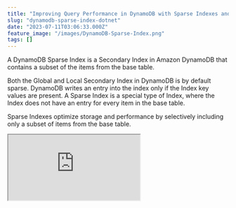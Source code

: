 ```yaml
---
title: "Improving Query Performance in DynamoDB with Sparse Indexes and .NET"
slug: "dynamodb-sparse-index-dotnet"
date: "2023-07-11T03:06:33.000Z"
feature_image: "/images/DynamoDB-Sparse-Index.png"
tags: []
---
```


A DynamoDB Sparse Index is a Secondary Index in Amazon DynamoDB that contains a subset of the items from the base table.

Both the Global and Local Secondary Index in DynamoDB is by default sparse. DynamoDB writes an entry into the index only if the Index key values are present. A Sparse Index is a special type of Index, where the Index does not have an entry for every item in the base table.

Sparse Indexes optimize storage and performance by selectively including only a subset of items from the base table.

<iframe src="https://www.youtube.com/embed/SHh22uV4ko0?feature=oembed" />

_This article is sponsored by AWS and is part of my [AWS Series](__GHOST_URL__/tag/aws/)._

In this post, let’s learn more about,

*   DynamoDB Sparse Index
*   How to create a DynamoDB Sparse Index
*   Populate a DynamoDB Sparse Index
*   Query a DynamoDB Sparse Index

_The sample code below is on the `WeatherForecast` table, which has `CityName` and `Date` as the hash and range key, respectively._

If you are new to DynamoDB, I highly recommend checking out my Getting Started with AWS DynamoDB For the .NET Developer blog post below, where I also show you how to set up the table used in this blog post.

[

AWS DynamoDB For The .NET Developer: How To Easily Get Started

Learn how to get started with AWS DynamoDB with .NET Core by updating the default ASP NET Web API template to use DynamoDB as it’s data store. We will learn to do basic Creat, Read, Update and Delete operations from the API.

![](/images/logo-512x512.png)Rahul NathRahul Pulikkot Nath

![](/images/aws_dynamodb.jpg)

](__GHOST_URL__/blog/aws-dynamodb-net-core/)

Creating a DynamoDB Sparse Index
--------------------------------

[For any item in a table,](https://docs.aws.amazon.com/amazondynamodb/latest/developerguide/bp-indexes-general-sparse-indexes.html) DynamoDB writes a corresponding index entry **only if the index sort key value is present in the item**. If the sort key doesn't appear in every table item, the index is said to be sparse.

Since they are either a Global Secondary Index or a Local Secondary Index, you create them just like creating the other Index. You can do this from the AWS Console UI under the \`Secondary Indexes' section of the DynamoDB table details.

![Create Secondary Index option in AWS Console. You can create Global and Local Index when creating the table.](/images/image.png)

You can create a Local Secondary Index only at the time of DynamoDB table creation.

You can find more information on Index Creation in the below two blog posts.

*   [Exploring Global Secondary Index: Advanced Querying in DynamoDB From .NET](__GHOST_URL__/blog/dynamodb-global-secondary-index-gsi/)
*   [Improving Queries Using Local Secondary Index in DynamoDB with .NET](__GHOST_URL__/blog/local-secondary-index-dynamodb/)  
    

> The difference with Sparse Index is with the key selection for the DynamoDB table Index.

Based on the application and the query that you are optimizing for, choose the keys such that only the items required are copied over and available in the Index.

💡

_In a DynamoDB table, each key value must be unique. However, the key values in a Global Secondary Index do not need to be unique._

For example, the below Index on the `WeatherForecast` table uses the Date as the partition key and the `IsExtermeWeatherConditions` flag on the item as its sort key.

The `IsExtermeWeatherConditions` is set on the object only if it was extreme weather conditions on that given day for that city in the original weather forecast object. Since the property is conditionally populated in the base table, all the items do not make it to the Index - hence it will be a Sparse Index.

This Sparse Index allows us to get all the cities that had extreme weather conditions given a specific Date.

![](/images/image-1.png)

Populating DynamoDB Sparse Index From .NET
------------------------------------------

Based on the programming language you are using to write the DynamoDB items you can conditionally populate the `IsExtermeWeatherConditions` property on the WeatherForecast object.

When using the .NET programming language this is easily done by specifying the `IsExtermeWeatherConditions` as a Nullable boolean type, as shown below.

    public class WeatherForecastTable
    {
        public string CityName { get; set; }
        public DateTime Date { get; set; }
        public int TemperatureC { get; set; }
        public int TemperatureF => 32 + (int)(TemperatureC / 0.5556);
        public string Summary { get; set; }
        public bool? IsExtremeWeatherConditions { get; set; }
        ...
    }
    

When using the `DynamoDBContext` to save the item to the table, it includes the `IsExtermeWeatherConditions` property only if it has a value specified. It ignores the property if it's set to `NULL`.

So from the application, set this value to be true only when the conditions are extreme. This depends on your business and domain logic.

Based on the application you are building, you can choose the property and type appropriate to your data and the business domain.

Only items that have the `IsExtermeWeatherConditions` property set on the base table item is copied over to the Index - `Date-IsExtremeWeatherConditions-index`

Querying DynamoDB Sparse Index From .NET
----------------------------------------

Since a Sparse Index is a special type of Index, querying it is similar to querying any other Index.

Below is the query that you can use to get all the extreme weather forecast data for a specified date. It specifies the IndexName on the `QueryRequest` object and specifies the `Date` in the KeyConditionExpression.

Since `Date` is a reserved keyword in DynamoDB it passes it as a parameterized key, with the original property names specified in the `ExpressionAttributeNames`.

    [HttpGet("gsi-query-sparse-index")]
    public async Task<IEnumerable<ExtremeWeatherForecastListItem>> GetExtremeWeatherConditionsUsingSparseGSIQuery(DateTime startDate)
    {
        var request = new QueryRequest()
        {
            TableName = nameof(WeatherForecastTable),
            IndexName = "Date-IsExtremeWeatherConditions-index",
            KeyConditionExpression = "#Date = :startDate",
            ExpressionAttributeNames = new Dictionary<string, string>()
            {
                {"#Date", "Date"}
            },
            ExpressionAttributeValues = new Dictionary<string, AttributeValue>()
            {
                {":startDate", new AttributeValue(startDate.ToString(AWSSDKUtils.ISO8601DateFormat))},
            },
        };
    
        var response = await _amazonDynamoDbClient.QueryAsync(request);
    
        return response.Items
            .Select(Document.FromAttributeMap)
            .Select(_dynamoDbContext.FromDocument<WeatherForecastListItem>);
    }

The above query returns all the items for the specified date that had extreme weather conditions.

Since this is a frequently queried data in our application, adding this specific Index and designing it to be a Sparse Index, helps to minimize storage costs and also return all the items quickly.